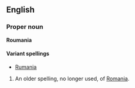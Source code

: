 ==English==
===Proper noun===
'''Roumania'''

====Variant spellings====
*[[Rumania]]

#An older spelling, no longer used, of [[Romania]].